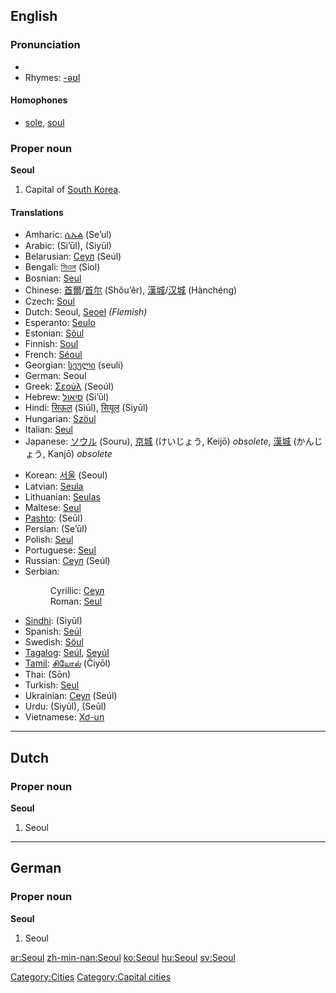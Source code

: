 {{wikipedia}}
==English==

===Pronunciation===
*{{SAMPA|/s@Ul/}}
*Rhymes: [[Rhymes:English:-əʊl|-əʊl]]

====Homophones====
*[[sole]], [[soul]]

===Proper noun===
'''Seoul'''

# Capital of [[South Korea]].

====Translations====
{{top}}
*Amharic: [[ሴኡል]] (Se’ul)
*Arabic: {{ARchar|[[سيئول]]}} (Si’ūl), {{ARchar|[[سيول]]}} (Siyūl)
*Belarusian: [[Сеул#Belarussian|Сеул]] (Seúl)
*Bengali: [[সিওল]] (Siol)
*Bosnian: [[Seul#Bosnian|Seul]] {{m}}
*Chinese: [[首爾]]/[[首尔]] (Shǒu’ěr), [[漢城]]/[[汉城]] (Hànchéng)
*Czech: [[Soul#Czech|Soul]] {{m}}
*Dutch: Seoul, [[Seoel]] ''(Flemish)''
*Esperanto: [[Seulo]]
*Estonian: [[Sŏul]]
*Finnish: [[Soul#Finnish|Soul]]
*French: [[Séoul]]
*Georgian: [[სეული]] (seuli)
*German: Seoul
*Greek: [[Σεούλ]] (Seoúl)
*Hebrew: [[סיאול]] (Si’ūl)
*Hindi: [[सिऊल]] (Siūl), [[सियूल]] (Siyūl)
*Hungarian: [[Szöul]]
*Italian: [[Seul#Italian|Seul]] {{f}}
*Japanese: [[ソウル]] (Souru), [[京城]] (けいじょう, Keijō) ''obsolete'', [[漢城]] (かんじょう, Kanjō) ''obsolete''
{{mid}}
*Korean: [[서울]] (Seoul)
*Latvian: [[Seula]]
*Lithuanian: [[Seulas]]
*Maltese: [[Seul]]
*[[Pashto]]: {{PSchar|[[سېول]]}} (Seūl)
*Persian: {{FAchar|[[سئول]]}} (Se’ūl)
*Polish: [[Seul#Polish|Seul]]
*Portuguese: [[Seul#Portuguese|Seul]]
*Russian: [[Сеул#Russian|Сеул]] (Seúl) {{m}}
*Serbian:
*:Cyrillic: [[Сеул#Serbian|Сеул]] {{m}}
*:Roman: [[Seul#Serbian|Seul]] {{m}}
*[[Sindhi]]: {{SDchar|[[سيول]]}} (Siyūl)
*Spanish: [[Seúl]] {{m}}
*Swedish: [[Söul]]
*[[Tagalog]]: [[Seúl]], [[Seyúl]]
*[[Tamil]]: [[சியோல்]] (Čiyōl)
*Thai: {{THchar|[[โซล]]}} (Sōn)
*Turkish: [[Seul#Turkish|Seul]]
*Ukrainian: [[Сеул#Ukrainian|Сеул]] (Seúl) {{m}}
*Urdu: {{URchar|[[سیئول]]}} (Siyūl), {{URchar|[[سیول]]}} (Seūl)
*Vietnamese: [[Xơ-un]]
{{bottom}}

[[Category:Cities]]

----

==Dutch==

===Proper noun===
'''Seoul'''

# Seoul

----

==German==

===Proper noun===
'''Seoul'''

# Seoul

[[Category:Capital cities]]

[[ar:Seoul]]
[[zh-min-nan:Seoul]]
[[ko:Seoul]]
[[hu:Seoul]]
[[sv:Seoul]]